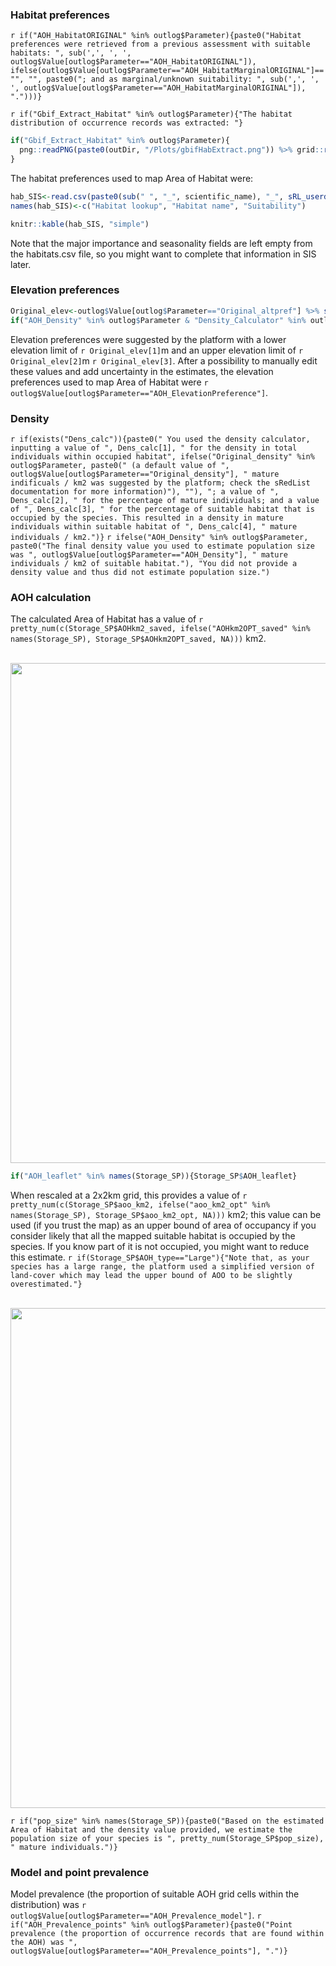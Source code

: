 

### Habitat preferences
`r if("AOH_HabitatORIGINAL" %in% outlog$Parameter){paste0("Habitat preferences were retrieved from a previous assessment with suitable habitats: ", sub(',', ', ', outlog$Value[outlog$Parameter=="AOH_HabitatORIGINAL"]), ifelse(outlog$Value[outlog$Parameter=="AOH_HabitatMarginalORIGINAL"]=="", "", paste0("; and as marginal/unknown suitability: ", sub(',', ', ', outlog$Value[outlog$Parameter=="AOH_HabitatMarginalORIGINAL"]), ".")))}`

`r if("Gbif_Extract_Habitat" %in% outlog$Parameter){"The habitat distribution of occurrence records was extracted: "}`

```r
if("Gbif_Extract_Habitat" %in% outlog$Parameter){
  png::readPNG(paste0(outDir, "/Plots/gbifHabExtract.png")) %>% grid::rasterGrob() %>% gridExtra::grid.arrange()
}
```


The habitat preferences used to map Area of Habitat were:
```r
hab_SIS<-read.csv(paste0(sub(" ", "_", scientific_name), "_", sRL_userdecode(username), "_sRedList/habitats.csv")) %>% subset(., select=c("GeneralHabitats.GeneralHabitatsSubfield.GeneralHabitatsLookup", "GeneralHabitats.GeneralHabitatsSubfield.GeneralHabitatsName", "GeneralHabitats.GeneralHabitatsSubfield.suitability"))
names(hab_SIS)<-c("Habitat lookup", "Habitat name", "Suitability")

knitr::kable(hab_SIS, "simple")
```

Note that the major importance and seasonality fields are left empty from the habitats.csv file, so you might want to complete that information in SIS later. 



### Elevation preferences
```r
Original_elev<-outlog$Value[outlog$Parameter=="Original_altpref"] %>% strsplit(., ",") %>% unlist(.) %>% revalue(., c("fromRL"=" (extracted from the last Red List assessment)", "Calculated"=" (calculated as the minimum and maximum elevation within the species range)", "Half_Calculated"=" (one of min/max was extracted from the last Red List assessment and the other one was calculated within species range)"))
if("AOH_Density" %in% outlog$Parameter & "Density_Calculator" %in% outlog$Parameter){Dens_calc<-outlog$Value[outlog$Parameter=="Density_Calculator"] %>% strsplit(., " / ") %>% unlist(.)}
```

Elevation preferences were suggested by the platform with a lower elevation limit of `r Original_elev[1]`m and an upper elevation limit of `r Original_elev[2]`m `r Original_elev[3]`. 
After a possibility to manually edit these values and add uncertainty in the estimates, the elevation preferences used to map Area of Habitat were `r outlog$Value[outlog$Parameter=="AOH_ElevationPreference"]`.



### Density
`r if(exists("Dens_calc")){paste0(" You used the density calculator, inputting a value of ", Dens_calc[1], " for the density in total individuals within occupied habitat", ifelse("Original_density" %in% outlog$Parameter, paste0(" (a default value of ", outlog$Value[outlog$Parameter=="Original_density"], " mature indificuals / km2 was suggested by the platform; check the sRedList documentation for more information)"), ""), "; a value of ", Dens_calc[2], " for the percentage of mature individuals; and a value of ", Dens_calc[3], " for the percentage of suitable habitat that is occupied by the species. This resulted in a density in mature individuals within suitable habitat of ", Dens_calc[4], " mature individuals / km2.")}`
`r ifelse("AOH_Density" %in% outlog$Parameter, paste0("The final density value you used to estimate population size was ", outlog$Value[outlog$Parameter=="AOH_Density"], " mature individuals / km2 of suitable habitat."), "You did not provide a density value and thus did not estimate population size.")`



### AOH calculation

The calculated Area of Habitat has a value of `r pretty_num(c(Storage_SP$AOHkm2_saved, ifelse("AOHkm2OPT_saved" %in% names(Storage_SP), Storage_SP$AOHkm2OPT_saved, NA)))` km2. 


<br>
  <center>
  ![](`r paste0(outDir, '/Plots/aoh.png')`){width=800px}
</center>
  
```r
if("AOH_leaflet" %in% names(Storage_SP)){Storage_SP$AOH_leaflet}
```

When rescaled at a 2x2km grid, this provides a value of `r pretty_num(c(Storage_SP$aoo_km2, ifelse("aoo_km2_opt" %in% names(Storage_SP), Storage_SP$aoo_km2_opt, NA)))` km2; this value can be used (if you trust the map) as an upper bound of area of occupancy if you consider likely that all the mapped suitable habitat is occupied by the species. If you know part of it is not occupied, you might want to reduce this estimate. `r if(Storage_SP$AOH_type=="Large"){"Note that, as your species has a large range, the platform used a simplified version of land-cover which may lead the upper bound of AOO to be slightly overestimated."}`

<br>
  <center>
  ![](`r paste0(outDir, '/Plots/aoo.png')`){width=800px}
</center>
  
`r if("pop_size" %in% names(Storage_SP)){paste0("Based on the estimated Area of Habitat and the density value provided, we estimate the population size of your species is ", pretty_num(Storage_SP$pop_size), " mature individuals.")}`


### Model and point prevalence
Model prevalence (the proportion of suitable AOH grid cells within the distribution) was `r outlog$Value[outlog$Parameter=="AOH_Prevalence_model"]`.
`r if("AOH_Prevalence_points" %in% outlog$Parameter){paste0("Point prevalence (the proportion of occurrence records that are found within the AOH) was ", outlog$Value[outlog$Parameter=="AOH_Prevalence_points"], ".")}`


